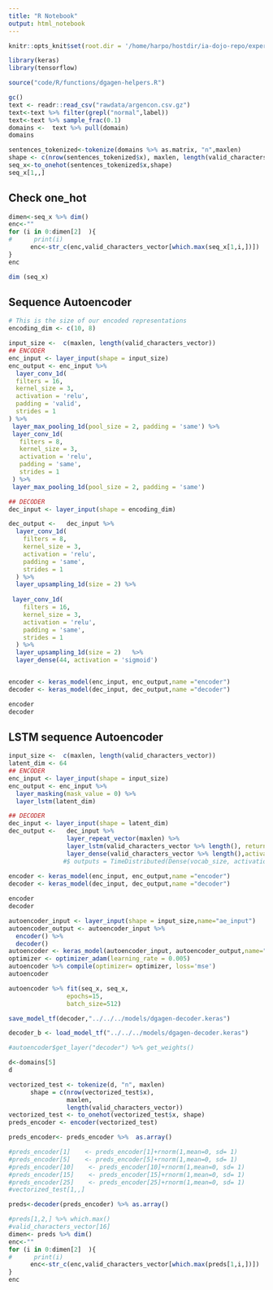 ```yaml
---
title: "R Notebook"
output: html_notebook
---
```


```r
knitr::opts_knit$set(root.dir = '/home/harpo/hostdir/ia-dojo-repo/experiments/dga-gen/')
```

```r
library(keras)
library(tensorflow)
```


```r
source("code/R/functions/dgagen-helpers.R")
```

```r
gc()
text <- readr::read_csv("rawdata/argencon.csv.gz")
text<-text %>% filter(grepl("normal",label))
text<-text %>% sample_frac(0.1)
domains <-  text %>% pull(domain)
domains
```

```r
sentences_tokenized<-tokenize(domains %>% as.matrix, "n",maxlen)
shape <- c(nrow(sentences_tokenized$x), maxlen, length(valid_characters_vector))
seq_x<-to_onehot(sentences_tokenized$x,shape)
seq_x[1,,]


```

## Check one_hot
```r
dimen<-seq_x %>% dim()
enc<-""
for (i in 0:dimen[2]  ){
#      print(i)
      enc<-str_c(enc,valid_characters_vector[which.max(seq_x[1,i,])])
}
enc
```
 
```r
dim (seq_x)
```
 
## Sequence Autoencoder 
```r
# This is the size of our encoded representations
encoding_dim <- c(10, 8)

input_size <-  c(maxlen, length(valid_characters_vector))
## ENCODER
enc_input <- layer_input(shape = input_size)
enc_output <- enc_input %>% 
  layer_conv_1d(
  filters = 16,
  kernel_size = 3,
  activation = 'relu',
  padding = 'valid',
  strides = 1
) %>%
 layer_max_pooling_1d(pool_size = 2, padding = 'same') %>%
 layer_conv_1d(
   filters = 8,
   kernel_size = 3,
   activation = 'relu',
   padding = 'same',
   strides = 1
 ) %>%
 layer_max_pooling_1d(pool_size = 2, padding = 'same')

## DECODER
dec_input <- layer_input(shape = encoding_dim)

dec_output <-   dec_input %>%
  layer_conv_1d(
    filters = 8,
    kernel_size = 3,
    activation = 'relu',
    padding = 'same',
    strides = 1
  ) %>%
  layer_upsampling_1d(size = 2) %>%
 
 layer_conv_1d(
    filters = 16,
    kernel_size = 3,
    activation = 'relu',
    padding = 'same',
    strides = 1
  ) %>%
  layer_upsampling_1d(size = 2)   %>%
  layer_dense(44, activation = 'sigmoid')


encoder <- keras_model(enc_input, enc_output,name ="encoder")
decoder <- keras_model(dec_input, dec_output,name ="decoder")

encoder
decoder
```
## LSTM sequence Autoencoder

```r

input_size <-  c(maxlen, length(valid_characters_vector))
latent_dim <- 64 
## ENCODER
enc_input <- layer_input(shape = input_size) 
enc_output <- enc_input %>% 
  layer_masking(mask_value = 0) %>%
  layer_lstm(latent_dim)

## DECODER
dec_input <- layer_input(shape = latent_dim)
dec_output <-   dec_input %>% 
                layer_repeat_vector(maxlen) %>%
                layer_lstm(valid_characters_vector %>% length(), return_sequences = TRUE) %>%
                layer_dense(valid_characters_vector %>% length(),activation = 'softmax')
               #$ outputs = TimeDistributed(Dense(vocab_size, activation='softmax'))(decoder1)
  
encoder <- keras_model(enc_input, enc_output,name ="encoder")
decoder <- keras_model(dec_input, dec_output,name ="decoder")

encoder
decoder
```


```r

autoencoder_input <- layer_input(shape = input_size,name="ae_input")
autoencoder_output <- autoencoder_input %>% 
  encoder() %>% 
  decoder()
autoencoder <- keras_model(autoencoder_input, autoencoder_output,name="autoencoder")
optimizer <- optimizer_adam(learning_rate = 0.005)
autoencoder %>% compile(optimizer= optimizer, loss='mse')
autoencoder
```
 
```r
autoencoder %>% fit(seq_x, seq_x,
                epochs=15,
                batch_size=512)
```
```r
save_model_tf(decoder,"../../../models/dgagen-decoder.keras")
```
 
```r
decoder_b <- load_model_tf("../../../models/dgagen-decoder.keras")
```


```r
#autoencoder$get_layer("decoder") %>% get_weights()

d<-domains[5]
d

vectorized_test <- tokenize(d, "n", maxlen)
      shape = c(nrow(vectorized_test$x),
                maxlen,
                length(valid_characters_vector))
vectorized_test <- to_onehot(vectorized_test$x, shape)
preds_encoder <- encoder(vectorized_test)

preds_encoder<- preds_encoder %>%  as.array() 

#preds_encoder[1]    <- preds_encoder[1]+rnorm(1,mean=0, sd= 1)  
#preds_encoder[5]    <- preds_encoder[5]+rnorm(1,mean=0, sd= 1)  
#preds_encoder[10]    <- preds_encoder[10]+rnorm(1,mean=0, sd= 1)  
#preds_encoder[15]    <- preds_encoder[15]+rnorm(1,mean=0, sd= 1)  
#preds_encoder[25]    <- preds_encoder[25]+rnorm(1,mean=0, sd= 1)  
#vectorized_test[1,,]

preds<-decoder(preds_encoder) %>% as.array() 

#preds[1,2,] %>% which.max()
#valid_characters_vector[16]
dimen<- preds %>% dim()
enc<-""
for (i in 0:dimen[2]  ){
#      print(i)
      enc<-str_c(enc,valid_characters_vector[which.max(preds[1,i,])])
}
enc
```
 
 
